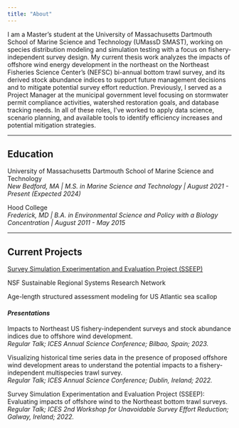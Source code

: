 ```yaml
---
title: "About"
---
```


I am a Master's student at the University of Massachusetts Dartmouth School of Marine Science and Technology (UMassD SMAST), working on species distribution modeling and simulation testing with a focus on fishery-independent survey design. My current thesis work analyzes the impacts of offshore wind energy development in the northeast on the Northeast Fisheries Science Center's (NEFSC) bi-annual bottom trawl survey, and its derived stock abundance indices to support future management decisions and to mitigate potential survey effort reduction. Previously, I served as a Project Manager at the municipal government level focusing on stormwater permit compliance activities, watershed restoration goals, and database tracking needs. In all of these roles, I've worked to apply data science, scenario planning, and available tools to identify efficiency increases and potential mitigation strategies.

---

## Education 

University of Massachusetts Dartmouth School of Marine Science and Technology<br>*New Bedford, MA | M.S. in Marine Science and Technology | August 2021 - Present (Expected 2024)*

Hood College<br>*Frederick, MD | B.A. in Environmental Science and Policy with a Biology Concentration | August 2011 - May 2015*

---

## Current Projects

[Survey Simulation Experimentation and Evaluation Project (SSEEP)](https://thefaylab.github.io/sseep/)

NSF Sustainable Regional Systems Research Network

Age-length structured assessment modeling for US Atlantic sea scallop 

#### *Presentations*
Impacts to Northeast US fishery-independent surveys and stock abundance indices due to offshore wind development.<br>*Regular Talk; ICES Annual Science Conference; Bilbao, Spain; 2023.*

Visualizing historical time series data in the presence of proposed offshore wind development areas to understand the potential impacts to a fishery-independent multispecies trawl survey.<br>*Regular Talk; ICES Annual Science Conference; Dublin, Ireland; 2022.*


Survey Simulation Experimentation and Evaluation Project (SSEEP): Evaluating impacts of offshore wind to the Northeast bottom trawl surveys.<br>*Regular Talk; ICES 2nd Workshop for Unavoidable Survey Effort Reduction; Galway, Ireland; 2022.*

